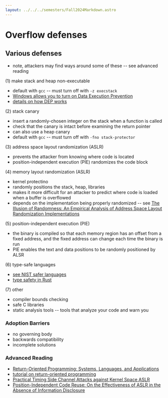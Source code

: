 ```yaml
---
layout: ../../../semesters/Fall2024Markdown.astro
---
```


# Overflow defenses

## Various defenses

- note, attackers may find ways around some of these -- see advanced reading

(1) make stack and heap non-executable

- default with `gcc` -- must turn off with `-z execstack`
- [Windows allows you to turn on Data Execution Prevention](https://support.microsoft.com/en-us/topic/what-is-data-execution-prevention-dep-60dabc2b-90db-45fc-9b18-512419135817)
- [details on how DEP works](https://learn.microsoft.com/en-us/windows/win32/memory/data-execution-prevention)

(2) stack canary

- insert a randomly-chosen integer on the stack when a function is called
- check that the canary is intact before examining the return pointer
- can also use a heap canary
- default with `gcc` -- must turn off with `-fno stack-protector`

(3) address space layout randomization (ASLR)

- prevents the attacker from knowing where code is located
- position-independent execution (PIE) randomizes the code block

(4) memory layout randomization (ASLR)

- kernel protectino
- randomly positions the stack, heap, libraries
- makes it more difficult for an attacker to predict where code is loaded when a
  buffer is overflowed
- depends on the implementation being properly randomized -- see
  [The Illusion of Randomness: An Empirical Analysis of Address Space Layout Randomization Implementations](https://arxiv.org/abs/2408.15107)

(5) position-independent execution (PIE)

- the binary is compiled so that each memory region has an offset from a fixed
  address, and the fixed address can change each time the binary is run
- PIE enables the text and data positions to be randomly positioned by ALSR

(6) type-safe languages

- [see NIST safer languages](https://www.nist.gov/itl/ssd/software-quality-group/safer-languages)
- [type safety in Rust](https://doc.rust-lang.org/nomicon/meet-safe-and-unsafe.html)

(7) other

- compiler bounds checking
- safe C libraries
- static analysis tools -- tools that analyze your code and warn you

### Adoption Barriers

- no governing body
- backwards compatibility
- incomplete solutions

### Advanced Reading

- [Return-Oriented Programming: Systems, Languages, and Applications](https://dl.acm.org/doi/10.1145/2133375.2133377)
- [tutorial on return-oriented programming](https://codearcana.com/posts/2013/05/28/introduction-to-return-oriented-programming-rop.html)
- [Practical Timing Side Channel Attacks against Kernel Space ASLR](https://ieeexplore.ieee.org/document/6547110?denied=)
- [Position-Independent Code Reuse: On the Effectiveness of ASLR in the Absence of Information Disclosure](https://ieeexplore.ieee.org/document/8406602)
